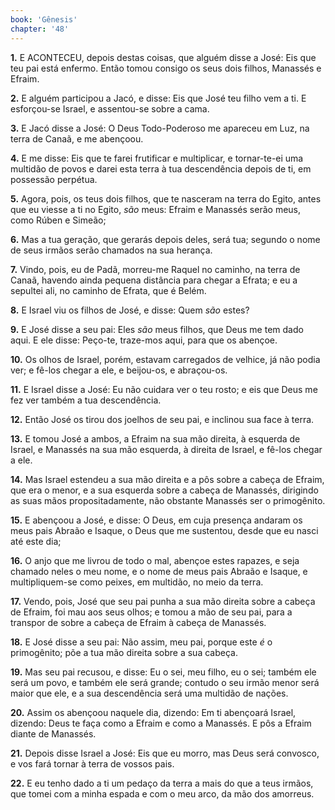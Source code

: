```yaml
---
book: 'Gênesis'
chapter: '48'
---
```


**1.** E ACONTECEU, depois destas coisas, que alguém disse a José: Eis que teu pai está enfermo. Então tomou consigo os seus dois filhos, Manassés e Efraim.

**2.** E alguém participou a Jacó, e disse: Eis que José teu filho vem a ti. E esforçou-se Israel, e assentou-se sobre a cama.

**3.** E Jacó disse a José: O Deus Todo-Poderoso me apareceu em Luz, na terra de Canaã, e me abençoou.

**4.** E me disse: Eis que te farei frutificar e multiplicar, e tornar-te-ei uma multidão de povos e darei esta terra à tua descendência depois de ti, em possessão perpétua.

**5.** Agora, pois, os teus dois filhos, que te nasceram na terra do Egito, antes que eu viesse a ti no Egito, *são* meus: Efraim e Manassés serão meus, como Rúben e Simeão;

**6.** Mas a tua geração, que gerarás depois deles, será tua; segundo o nome de seus irmãos serão chamados na sua herança.

**7.** Vindo, pois, eu de Padã, morreu-me Raquel no caminho, na terra de Canaã, havendo ainda pequena distância para chegar a Efrata; e eu a sepultei ali, no caminho de Efrata, que é Belém.

**8.** E Israel viu os filhos de José, e disse: Quem *são* estes?

**9.** E José disse a seu pai: Eles *são* meus filhos, que Deus me tem dado aqui. E ele disse: Peço-te, traze-mos aqui, para que os abençoe.

**10.** Os olhos de Israel, porém, estavam carregados de velhice, já não podia ver; e fê-los chegar a ele, e beijou-os, e abraçou-os.

**11.** E Israel disse a José: Eu não cuidara ver o teu rosto; e eis que Deus me fez ver também a tua descendência.

**12.** Então José os tirou dos joelhos de seu pai, e inclinou sua face à terra.

**13.** E tomou José a ambos, a Efraim na sua mão direita, à esquerda de Israel, e Manassés na sua mão esquerda, à direita de Israel, e fê-los chegar a ele.

**14.** Mas Israel estendeu a sua mão direita e a pôs sobre a cabeça de Efraim, que era o menor, e a sua esquerda sobre a cabeça de Manassés, dirigindo as suas mãos propositadamente, não obstante Manassés ser o primogênito.

**15.** E abençoou a José, e disse: O Deus, em cuja presença andaram os meus pais Abraão e Isaque, o Deus que me sustentou, desde que eu nasci até este dia;

**16.** O anjo que me livrou de todo o mal, abençoe estes rapazes, e seja chamado neles o meu nome, e o nome de meus pais Abraão e Isaque, e multipliquem-se como peixes, em multidão, no meio da terra.

**17.** Vendo, pois, José que seu pai punha a sua mão direita sobre a cabeça de Efraim, foi mau aos seus olhos; e tomou a mão de seu pai, para a transpor de sobre a cabeça de Efraim à cabeça de Manassés.

**18.** E José disse a seu pai: Não assim, meu pai, porque este *é* o primogênito; põe a tua mão direita sobre a sua cabeça.

**19.** Mas seu pai recusou, e disse: Eu o sei, meu filho, eu o sei; também ele será um povo, e também ele será grande; contudo o seu irmão menor será maior que ele, e a sua descendência será uma multidão de nações.

**20.** Assim os abençoou naquele dia, dizendo: Em ti abençoará Israel, dizendo: Deus te faça como a Efraim e como a Manassés. E pôs a Efraim diante de Manassés.

**21.** Depois disse Israel a José: Eis que eu morro, mas Deus será convosco, e vos fará tornar à terra de vossos pais.

**22.** E eu tenho dado a ti um pedaço da terra a mais do que a teus irmãos, que tomei com a minha espada e com o meu arco, da mão dos amorreus.